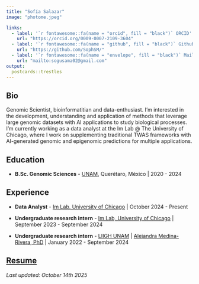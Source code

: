 ```yaml
---
title: "Sofía Salazar"
image: "photome.jpeg"

links:
  - label: '`r fontawesome::fa(name = "orcid", fill = "black")` ORCID'
    url: "https://orcid.org/0009-0007-2109-3604"
  - label: '`r fontawesome::fa(name = "github", fill = "black")` Github'
    url: "https://github.com/SophSM/"
  - label: '`r fontawesome::fa(name = "envelope", fill = "black")` Mail'
    url: "mailto:sogusama02@gmail.com"
output:
  postcards::trestles
---
```


## Bio

Genomic Scientist, bioinformatitian and data-enthusiast. I'm interested in the development, understanding and application of methods that leverage large genomic datasets with AI applications to study biological processes. I'm currently working as a data analyst at the Im Lab @ The University of Chicago, where I work on supplementing traditional TWAS frameworks with AI-generated genomic and epigenomic predictions for multiple applications.

## Education

- **B.Sc. Genomic Sciences** - [UNAM](https://www.unam.mx/), Querétaro, México | 2020 - 2024

## Experience

- **Data Analyst** - [Im Lab, University of Chicago](https://hakyimlab.org/) | October 2024 - Present

- **Undergraduate research intern** - [Im Lab, University of Chicago](https://hakyimlab.org/) | September 2023 - September 2024

- **Undergraduate research intern** - [LIIGH UNAM](https://liigh.unam.mx/) | [Alejandra Medina-Rivera, PhD](https://twitter.com/AleMedinaRivera) | January 2022 - September 2024

## [Resume](https://sophsm.github.io/CV/ssalazar_resume.html)

*Last updated: October 14th 2025*